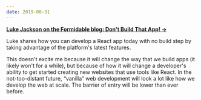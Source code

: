 ```yaml
---
date: 2019-08-31
---
```


**[Luke Jackson on the Formidable blog: Don't Build That App! →](https://formidable.com/blog/2019/no-build-step)**

Luke shares how you can develop a React app today with no build step by taking advantage of the platform's latest features. 

This doesn't excite me because it will change the way that we build apps (it likely won't for a while), but because of how it will change a developer's ability to get started creating new websites that use tools like React. In the not-too-distant future, “vanilla” web development will look a lot like how we develop the web at scale. The barrier of entry will be lower than ever before.
